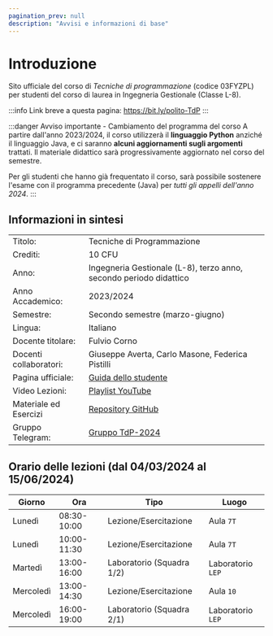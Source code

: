 ```yaml
---
pagination_prev: null
description: "Avvisi e informazioni di base"
---
```


# Introduzione

Sito ufficiale del corso di *Tecniche di programmazione* (codice 03FYZPL) per studenti del corso di laurea in Ingegneria Gestionale (Classe L-8).

:::info
Link breve a questa pagina: https://bit.ly/polito-TdP
:::

:::danger Avviso importante - Cambiamento del programma del corso
A partire dall'anno 2023/2024, il corso utilizzerà il **linguaggio Python** anziché il linguaggio Java, e ci saranno **alcuni aggiornamenti sugli argomenti** trattati. Il materiale didattico sarà progressivamente aggiornato nel corso del semestre.

Per gli studenti che hanno già frequentato il corso, sarà possibile sostenere l'esame con il programma precedente (Java) per *tutti gli appelli dell'anno 2024*.
:::

## Informazioni in sintesi

|                        |                                                                                                                                          |
|:-----------------------|------------------------------------------------------------------------------------------------------------------------------------------|
| Titolo:                | 	Tecniche di Programmazione                                           |
| Crediti:               | 	10 CFU                                                                                                                                   |
| Anno:                  | 	Ingegneria Gestionale (L-8), terzo anno, secondo periodo didattico    |
| Anno Accademico:       | 	2023/2024                                                                                                                              |
| Semestre:              | 	Secondo semestre (marzo-giugno)                                                                                                      |
| Lingua:                | 	Italiano                                                                                                                                |
| Docente titolare:      | 	Fulvio Corno                                                                                                                            |
| Docenti collaboratori: | 	Giuseppe Averta, Carlo Masone, Federica Pistilli   |
| Pagina ufficiale: 	 | [Guida dello studente](https://didattica.polito.it/pls/portal30/gap.pkg_guide.viewGap?p_cod_ins=03FYZPL&p_a_acc=2024&p_header=S&p_lang=&multi=N) |
| Video Lezioni: 	     | [Playlist YouTube](https://www.youtube.com/playlist?list=PLqRTLlwsxDL9MLIhL4z0Has1BVcGO4krI) |
| Materiale ed Esercizi  | [Repository GitHub](https://github.com/TdP-2024)
| Gruppo Telegram: 	     | [Gruppo TdP-2024](https://t.me/+s-ano_5WmoBlZjRk)                                                                                                           |

## Orario delle lezioni (dal 04/03/2024 al 15/06/2024)

| Giorno   |Ora |Tipo |Luogo |
|----------|----|-----|------|
| Lunedì   | 08:30-10:00 | Lezione/Esercitazione | Aula `7T` | 
| Lunedì | 10:00-11:30 | Lezione/Esercitazione | Aula `7T` | 
| Martedì |13:00-16:00 |Laboratorio (Squadra 1/2) | Laboratorio `LEP` |
| Mercoledì |13:00-14:30 | Lezione/Esercitazione |Aula `10` | 
| Mercoledì |16:00-19:00 |Laboratorio (Squadra 2/1) | Laboratorio `LEP` |
